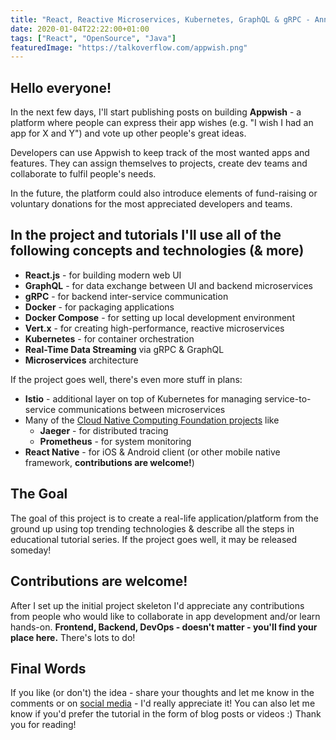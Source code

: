 ```yaml
---
title: "React, Reactive Microservices, Kubernetes, GraphQL & gRPC - Announcing: Appwish - A fullstack tutorial series & new opensource project"
date: 2020-01-04T22:22:00+01:00
tags: ["React", "OpenSource", "Java"]
featuredImage: "https://talkoverflow.com/appwish.png"
---
```

## Hello everyone!

In the next few days, I'll start publishing posts on building **Appwish** - a platform where people can express their app wishes (e.g. "I wish I had an app for X and Y") and vote up other people's great ideas. 

Developers can use Appwish to keep track of the most wanted apps and features.
They can assign themselves to projects, create dev teams and collaborate to fulfil people's needs.

In the future, the platform could also introduce elements of fund-raising or voluntary donations for
the most appreciated developers and teams.

## In the project and tutorials I'll use all of the following concepts and technologies (& more)

- **React.js** - for building modern web UI
- **GraphQL** - for data exchange between UI and backend microservices
- **gRPC** - for backend inter-service communication
- **Docker** - for packaging applications
- **Docker Compose** - for setting up local development environment
- **Vert.x** - for creating high-performance, reactive microservices
- **Kubernetes** - for container orchestration
- **Real-Time Data Streaming** via gRPC & GraphQL
- **Microservices** architecture

If the project goes well, there's even more stuff in plans:
- **Istio** - additional layer on top of Kubernetes for managing service-to-service communications between microservices
- Many of the [Cloud Native Computing Foundation projects](https://www.cncf.io/projects/) like
  - **Jaeger** - for distributed tracing
  - **Prometheus** - for system monitoring
- **React Native** - for iOS & Android client (or other mobile native framework, **contributions are welcome!**)

## The Goal
The goal of this project is to create a real-life application/platform from the ground up using top trending technologies
& describe all the steps in educational tutorial series. If the project goes well, it may be released someday!

## Contributions are welcome!
After I set up the initial project skeleton I'd appreciate any contributions from people who would like
to collaborate in app development and/or learn hands-on. 
**Frontend, Backend, DevOps - doesn't matter - you'll find your place here.** There's lots to do!

## Final Words
If you like (or don't) the idea - share your thoughts and let me know in the comments or on [social media](https://www.facebook.com/talkoverflowsoftware/) - I'd really appreciate it!
You can also let me know if you'd prefer the tutorial in the form of blog posts or videos :) Thank you for reading!